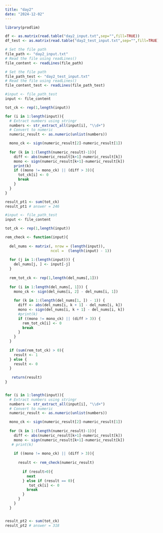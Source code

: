 ```yaml
---
title: "day2"
date: "2024-12-02"
---
```


```r
library(prodlim)
```

```r
df <- as.matrix(read.table("day2_input.txt",sep="",fill=TRUE))
df_test <- as.matrix(read.table("day2_test_input.txt",sep="",fill=TRUE))

# Set the file path
file_path <- "day2_input.txt"
# Read the file using readLines()
file_content <- readLines(file_path)

# Set the file path
file_path_test <- "day2_test_input.txt"
# Read the file using readLines()
file_content_test <- readLines(file_path_test)

```

```r

#input <- file_path_test
input <- file_content

tot_ck <- rep(1,length(input))

for (i in 1:length(input)){
  # Extract numbers using stringr
  numbers <- str_extract_all(input[i], "\\d+")
  # Convert to numeric
  numeric_result <- as.numeric(unlist(numbers))

  mono_ck <- sign(numeric_result[2]-numeric_result[1])
  
  for (k in 1:(length(numeric_result)-1)){
    diff <- abs(numeric_result[k+1]-numeric_result[k])
    mono <- sign(numeric_result[k+1]-numeric_result[k])
    print(k)
    if ((mono != mono_ck) || (diff > 3)){
      tot_ck[i] <- 0
      break
    } 
  }
}

result_pt1 <- sum(tot_ck)
result_pt1 # answer = 246


```

```r

#input <- file_path_test
input <- file_content

tot_ck <- rep(1,length(input))

rem_check <- function(input){
  
  del_nums <- matrix(, nrow = (length(input)), 
                     ncol =  (length(input) - 1))
  
  for (j in 1:(length(input))) {
    del_nums[j, ] <- input[-j]
  }
  
  rem_tot_ck <- rep(1,length(del_nums[,1]))
  
  for (i in 1:length(del_nums[, 1])) {
    mono_ck <- sign(del_nums[i, 2] - del_nums[i, 1])
    
    for (k in 1:(length(del_nums[1, ]) - 1)) {
      diff <- abs(del_nums[i, k + 1] - del_nums[i, k])
      mono <- sign(del_nums[i, k + 1] - del_nums[i, k])
      #print(k)
      if ((mono != mono_ck) || (diff > 3)) {
        rem_tot_ck[i] <- 0
        break
      }
    }
  }
  
  if (sum(rem_tot_ck) > 0){
    result <- 1
  } else {
    result <- 0
  }
  
   return(result)
}


for (i in 1:length(input)){
  # Extract numbers using stringr
  numbers <- str_extract_all(input[i], "\\d+")
  # Convert to numeric
  numeric_result <- as.numeric(unlist(numbers))

  mono_ck <- sign(numeric_result[2]-numeric_result[1])
  
  for (k in 1:(length(numeric_result)-1)){
    diff <- abs(numeric_result[k+1]-numeric_result[k])
    mono <- sign(numeric_result[k+1]-numeric_result[k])
   # print(k)
    
    if ((mono != mono_ck) || (diff > 3)){
      
      result <- rem_check(numeric_result)
      
        if (result>0){
          next
        } else if (result == 0){
           tot_ck[i] <- 0
          break
        }
      }
    } 
  }


result_pt2 <- sum(tot_ck)
result_pt2 # answer = 318


```